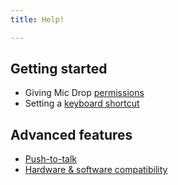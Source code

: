 ```yaml
---
title: Help!

---
```



<Panel>

## <Icon name="play-circle" /> Getting started
- Giving Mic Drop [permissions](/help/permissions)
- Setting a [keyboard shortcut](/help/keyboard-shortcut)

## Advanced features
- [Push-to-talk](/help/push-to-talk)
- [Hardware & software compatibility](/help/compatibility)

</Panel>
